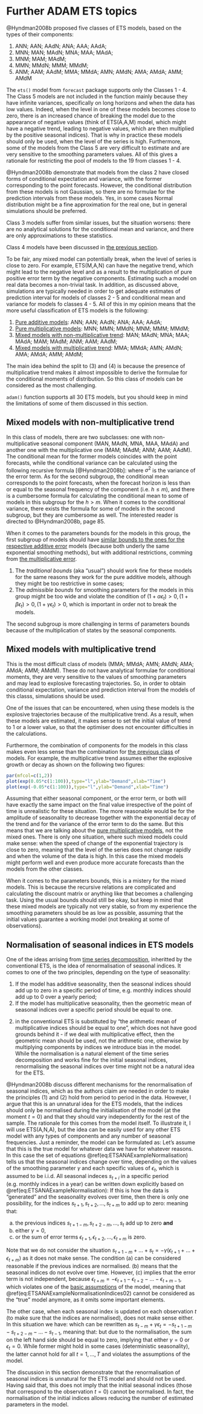 # Further ADAM ETS topics

@Hyndman2008b proposed five classes of ETS models, based on the types of their components:

1. ANN; AAN; AAdN; ANA; AAA; AAdA;
2. MNN; MAN; MAdN; MNA; MAA; MAdA;
3. MNM; MAM; MAdM;
4. MMN; MMdN; MMM; MMdM;
5. ANM; AAM; AAdM; MMA; MMdA; AMN; AMdN; AMA; AMdA; AMM; AMdM

The `ets()` model from `forecast` package supports only the Classes 1 - 4. The Class 5 models are not included in the function mainly because they have infinite variances, specifically on long horizons and when the data has low values. Indeed, when the level in one of these models becomes close to zero, there is an increased chance of breaking the model due to the appearance of negative values (think of ETS(A,A,M) model, which might have a negative trend, leading to negative values, which are then multiplied by the positive seasonal indices). That is why in practice these models should only be used, when the level of the series is high. Furthermore, some of the models from the Class 5 are very difficult to estimate and are very sensitive to the smoothing parameters values. All of this gives a rationale for restricting the pool of models to the 19 from classes 1 - 4.

@Hyndman2008b demonstrate that models from the class 2 have closed forms of conditional expectation and variance, with the former corresponding to the point forecasts. However, the conditional distribution from these models is not Gaussian, so there are no formulae for the prediction intervals from these models. Yes, in some cases Normal distribution might be a fine approximation for the real one, but in general simulations should be preferred.

Class 3 models suffer from similar issues, but the situation worsens: there are no analytical solutions for the conditional mean and variance, and there are only approximations to these statistics.

Class 4 models have been discussed in [the previous section](#ADAMETSPureMultiplicative).

To be fair, any mixed model can potentially break, when the level of series is close to zero. For example, ETS(M,A,N) can have the negative trend, which might lead to the negative level and as a result to the multiplication of pure positive error term by the negative components. Estimating such a model on real data becomes a non-trivial task. In addition, as discussed above, simulations are typically needed in order to get adequate estimates of prediction interval for models of classes 2 - 5 and conditional mean and variance for models fo classes 4 - 5. All of this in my opinion means that the more useful classification of ETS models is the following:

1. [Pure additive models](#ADAMETSPureAdditive): ANN; AAN; AAdN; ANA; AAA; AAdA;
2. [Pure multiplicative models](#ADAMETSPureMultiplicative): MNN; MMN; MMdN; MNM; MMM; MMdM;
3. [Mixed models with non-multiplicative trend](#ADAMETSMixedModelsGroup3): MAN; MAdN; MNA; MAA; MAdA; MAM; MAdM; ANM; AAM; AAdM;
4. [Mixed models with multiplicative trend](#ADAMETSMixedModelsGroup4): MMA; MMdA; AMN; AMdN; AMA; AMdA; AMM; AMdM;

The main idea behind the split to (3) and (4) is because the presence of multiplicative trend makes it almost impossible to derive the formulae for the conditional moments of distribution. So this class of models can be considered as the most challenging.

`adam()` function supports all 30 ETS models, but you should keep in mind the limitations of some of them discussed in this section.


## Mixed models with non-multiplicative trend {#ADAMETSMixedModelsGroup3}
In this class of models, there are two subclasses: one with non-multiplicative seasonal component (MAN, MAdN, MNA, MAA, MAdA) and another one with the multiplicative one (MAM; MAdM; ANM; AAM; AAdM). The conditional mean for the former models coincides with the point forecasts, while the conditional variance can be calculated using the following recursive formula [@Hyndman2008b]:
\begin{equation}
	\begin{aligned}
	& \text{V}(y_{t+h}|t) = (1+\sigma^2) \xi_h - \mu_{t+h|t}^2 \\
	& \text{where } \xi_{1} = \mu_{t+1|t}^2 \text{ and } \xi_h = \mu_{t+h|t}^2 + \sigma^2 \sum_{j=1}^{h-1} c_{j}^2 \xi_{h-j}
	\end{aligned} ,
	(\#eq:ETSADAMMixedModels31Variance)
\end{equation}
where $\sigma^2$ is the variance of the error term. As for the second subgroup, the conditional mean corresponds to the point forecasts, when the forecast horizon is less than or equal to the seasonal frequency of the component (i.e. $h\leq m$), and there is a cumbersome formula for calculating the conditional mean to some of models in this subgroup for the $h>m$. When it comes to the conditional variance, there exists the formula for some of models in the second subgroup, but they are cumbersome as well. The interested reader is directed to @Hyndman2008b, page 85.

When it comes to the parameters bounds for the models in this group, the first subgroup of models should have [similar bounds to the ones for the respective additive error](#stabilityConditionAdditiveError) models (because both underly the same exponential smoothing methods), but with additional restrictions, comming from [the multiplicative error](#stabilityConditionMultiplicativeError).

1. The *traditional bounds* (aka "usual") should work fine for these models for the same reasons they work for the pure additive models, although they might be too restrictive in some cases;
2. The *admissible bounds* for smoothing parameters for the models in this group might be too wide and violate the condition of $(1+ \alpha \epsilon_t)>0, (1+ \beta \epsilon_t)>0, (1+ \gamma \epsilon_t)>0$, which is important in order not to break the models.

The second subgroup is more challenging in terms of parameters bounds because of the multiplication of states by the seasonal components. 

## Mixed models with multiplicative trend {#ADAMETSMixedModelsGroup4}
This is the most difficult class of models (MMA; MMdA; AMN; AMdN; AMA; AMdA; AMM; AMdM). These do not have analytical formulae for conditional moments, they are very sensitive to the values of smoothing parameters and may lead to explosive forecasting trajectories. So, in order to obtain conditional expectation, variance and prediction interval from the models of this classs, simulations should be used.

One of the issues that can be encountered, when using these models is the explosive trajectories because of the multiplicative trend. As a result, when these models are estimated, it makes sense to set the initial value of trend to 1 or a lower value, so that the optimiser does not encounter difficulties in the calculations.

Furthermore, the combination of components for the models in this class makes even less sense than the combination for [the previous class](#ADAMETSMixedModelsGroup3) of models. For example, the multiplicative trend assumes either the explosive growth or decay as shown on the following two figures:

```r
par(mfcol=c(1,2))
plot(exp(0.05*c(1:100)),type="l",ylab="Demand",xlab="Time")
plot(exp(-0.05*c(1:100)),type="l",ylab="Demand",xlab="Time")
```

Assuming that either seasonal component, or the error term, or both will have exactly the same impact on the final value irrespective of the point of time is unrealistic for these situation. The more reasonable would be for the amplitude of seasonality to decrease together with the exponential decay of the trend and for the variance of the error term to do the same. But this means that we are talking about the [pure multiplicative models](#ADAMETSPureMultiplicative), not the mixed ones. There is only one situation, where such mixed models could make sense: when the speed of change of the exponential trajectory is close to zero, meaning that the level of the series does not change rapidly and when the volume of the data is high. In this case the mixed models might perform well and even produce more accurate forecasts than the models from the other classes.

When it comes to the parameters bounds, this is a mistery for the mixed models. This is because the recursive relations are complicated and calculating the discount matrix or anything like that becomes a challenging task. Using the usual bounds should still be okay, but keep in mind that these mixed models are typically not very stable, so from my experience the smoothing parameters should be as low as possible, assuming that the initial values guarantee a working model (not breaking at some of observations).


## Normalisation of seasonal indices in ETS models {#ADAMETSSeasonalNormalisation}
One of the ideas arrising from [time series decomposition](#ClassicalDecomposition), inheritted by the conventional ETS, is the idea of renormalisation of seasonal indices. It comes to one of the two principles, depending on the type of seasonality:

1. If the model has additive seasonality, then the seasonal indices should add up to zero in a specific period of time, e.g. monthly indices should add up to 0 over a yearly period;
2. If the model has multiplicative seasonality, then the geometric mean of seasonal indices over a specific period should be equal to one.

(2) in the conventional ETS is substituted by "the arithmetic mean of multiplicative indices should be equal to one", which does not have good grounds behind it - if we deal with multiplicative effect, then the geometric mean should be used, not the arithmetic one, otherwise by multiplying components by indices we introduce bias in the model. While the normalisation is a natural element of the time series decomposition and works fine for the initial seasonal indices, renormalising the seasonal indices over time might not be a natural idea for the ETS.

@Hyndman2008b discuss different mechanisms for the renormalisation of seasonal indices, which as the authors claim are needed in order to make the principles (1) and (2) hold from period to period in the data. However, I argue that this is an unnatural idea for the ETS models, that the indices should only be normalised during the initialisation of the model (at the moment $t=0$) and that they should vary independently for the rest of the sample. The rationale for this comes from the model itself. To illustrate it, I will use ETS(A,N,A), but the idea can be easily used for any other ETS model with any types of components and any number of seasonal frequencies. Just a reminder, the model can be formulated as:
\begin{equation}
  \begin{aligned}
  y_t = &l_{t-1} + s_{t-m} + \epsilon_t \\
  {l}_{t} = &l_{t-1} + \alpha\epsilon_t \\
  s_t = &s_{t-m} + \gamma\epsilon_t
  \end{aligned}.
  (\#eq:ETSANAExampleNormalisation)
\end{equation}
Let's assume that this is the true model for whatever data we have for whatever reasons. In this case the set of equations \@ref(eq:ETSANAExampleNormalisation) tells us that the seasonal indices change over time, depending on the values of the smoothing parameter $\gamma$ and each specific values of $\epsilon_t$, which is assumed to be i.i.d. All seasonal indeces $s_{t+i}$ in a specific period (e.g. monthly indices in a year) can be written down explicitly based on \@ref(eq:ETSANAExampleNormalisation):
\begin{equation}
  \begin{aligned}
  s_{t+1} = &s_{t+1-m} + \gamma\epsilon_{t+1} \\
  s_{t+2} = &s_{t+2-m} + \gamma\epsilon_{t+2} \\
  \vdots \\
  s_{t+m} = &s_{t} + \gamma\epsilon_{t+m}
  \end{aligned}.
  (\#eq:ETSANAExampleNormalisationIndices01)
\end{equation}
If this is how the data is "generated" and the seasonality evolves over time, then there is only one possibility, for the indices $s_{t+1}, s_{t+2}, \dots, s_{t+m}$ to add up to zero:
\begin{equation}
  \begin{aligned}
  &s_{t+1}+ s_{t+2}+ \dots+ s_{t+m} = 0 \\
  &s_{t+1-m}+ s_{t+2-m}+ \dots+ s_{t} + \gamma \left(\epsilon_{t+1}+ \epsilon_{t+2}+ \dots+ \epsilon_{t+m}\right) = 0
  \end{aligned}.
  (\#eq:ETSANAExampleNormalisationIndices02)
\end{equation}
meaning that:

a. the previous indices $s_{t+1-m}, s_{t+2-m}, \dots, s_{t}$ add up to zero **and**
b. either $\gamma=0$,
c. or the sum of error terms $\epsilon_{t+1}, \epsilon_{t+2}, \dots, \epsilon_{t+m}$ is zero.

Note that we do not consider the situation $s_{t+1-m}+ \dots+ s_{t} = - \gamma \left(\epsilon_{t+1}+ \dots+ \epsilon_{t+m}\right)$ as it does not make sense. The condition (a) can be considered reasonable if the previous indices are normalised. (b) means that the seasonal indices do not evolve over time. However, (c) implies that the error term is not independent, because $\epsilon_{t+m} = -\epsilon_{t+1}- \epsilon_{t+2}- \dots- \epsilon_{t+m-1}$, which violates one of the [basic assumptions](#assumptions) of the model, meaning that \@ref(eq:ETSANAExampleNormalisationIndices02) cannot be considered as the "true" model anymore, as it omits some important elements.

The other case, when each seasonal index is updated on each observation $t$ (to make sure that the indices are normalised), does not make sense either. In this situation we have:
\begin{equation}
  \begin{aligned}
  &s_t = s_{t-m} + \gamma\epsilon_t \\
  &s_{t-m+1}+ s_{t-m+2}+ \dots+ s_{t-1} + s_{t} = 0
  \end{aligned},
  (\#eq:ETSANAExampleNormalisationIndices03)
\end{equation}
which can be rewritten as $s_{t-m} + \gamma\epsilon_t = -s_{t+1-m}- s_{t+2-m}- \dots- s_{t-1}$, meaning that:
\begin{equation}
  \begin{aligned}
  s_{t-m}+ s_{t+1-m}+ s_{t+2-m}+ \dots+ s_{t-1} = -\gamma\epsilon_t
  \end{aligned},
  (\#eq:ETSANAExampleNormalisationIndices03)
\end{equation}
but due to the normalisation, the sum on the left hand side should be equal to zero, implying that either $\gamma=0$ or $\epsilon_t=0$. While former might hold in some cases (deterministic seasonality), the latter cannot hold for all $t=1,\dots,T$ and violates the assumptions of the model.

The discussion in this section demonstrate that the renormalisation of seasonal indices is unnatural for the ETS model and should not be used. Having said that, this does not imply that the initial seasonal indices (those that correspond to the observation $t=0$) cannot be normalised. In fact, the normalisation of the initial indices allows reducing the number of estimated parameters in the model.
